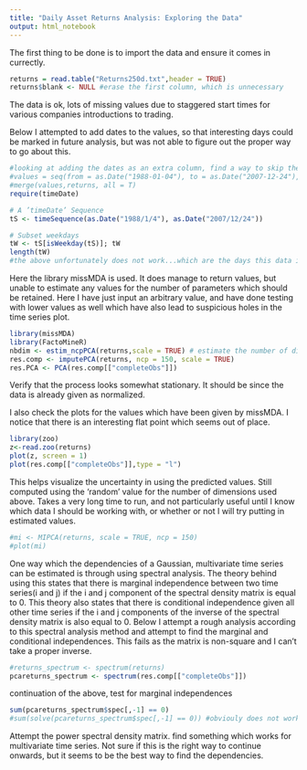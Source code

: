 ```yaml
---
title: "Daily Asset Returns Analysis: Exploring the Data"
output: html_notebook
---
```

The first thing to be done is to import the data and ensure it comes in currectly.

```r
returns = read.table("Returns250d.txt",header = TRUE)
returns$blank <- NULL #erase the first column, which is unnecessary
```

The data is ok, lots of missing values due to staggered start times for various companies introductions to trading.

Below I attempted to add dates to the values, so that interesting days could be marked in future analysis, but was not able to figure out the proper way to go about this.

```r
#looking at adding the dates as an extra column, find a way to skip the weekends
#values = seq(from = as.Date("1988-01-04"), to = as.Date("2007-12-24"), by = 'day')
#merge(values,returns, all = T)
require(timeDate)

# A ’timeDate’ Sequence
tS <- timeSequence(as.Date("1988/1/4"), as.Date("2007/12/24"))

# Subset weekdays
tW <- tS[isWeekday(tS)]; tW
length(tW)
#the above unfortunately does not work...which are the days this data is counted for? I counted for all weeks starting from the beginning and have 5211 values as compared to 5039
```

Here the library missMDA is used. It does manage to return values, but unable to estimate any values for the number of parameters which should be retained. Here I have just input an arbitrary value, and have done testing with lower values as well which have also lead to suspicious holes in the time series plot.
```r
library(missMDA)
library(FactoMineR)
nbdim <- estim_ncpPCA(returns,scale = TRUE) # estimate the number of dimensions to impute, this only gives out a zero
res.comp <- imputePCA(returns, ncp = 150, scale = TRUE)
res.PCA <- PCA(res.comp[["completeObs"]])

```

Verify that the process looks somewhat stationary. It should be since the data is already given as normalized.

I also check the plots for the values which have been given by missMDA. I notice that there is an interesting flat point which seems out of place.
```r
library(zoo)
z<-read.zoo(returns)
plot(z, screen = 1)
plot(res.comp[["completeObs"]],type = "l")


```
This helps visualize the uncertainty in using the predicted values. Still computed using the 'random' value for the number of dimensions used above. Takes a very long time to run, and not particularly useful until I know which data I should be working with, or whether or not I will try putting in estimated values.

```r
#mi <- MIPCA(returns, scale = TRUE, ncp = 150)
#plot(mi)
```
One way which the dependencies of a Gaussian, multivariate time series can be estimated is through using spectral analysis. The theory behind using this states that there is marginal independence between two time series(i and j) if the i and j component of the spectral density matrix is equal to 0. This theory also states that there is conditional independence given all other time series if the i and j components of the inverse of the spectral density matrix is also equal to 0. Below I attempt a rough analysis according to this spectral analysis method and attempt to find the marginal and conditional independences. This fails as the matrix is non-square and I can't take a proper inverse.


```r
#returns_spectrum <- spectrum(returns)
pcareturns_spectrum <- spectrum(res.comp[["completeObs"]])

```
continuation of the above, test for marginal independences

```r
sum(pcareturns_spectrum$spec[,-1] == 0)
#sum(solve(pcareturns_spectrum$spec[,-1] == 0)) #obviouly does not work since the matrix is not square

```

Attempt the power spectral density matrix. find something which works for multivariate time series.
Not sure if this is the right way to continue onwards, but it seems to be the best way to find the dependencies.




